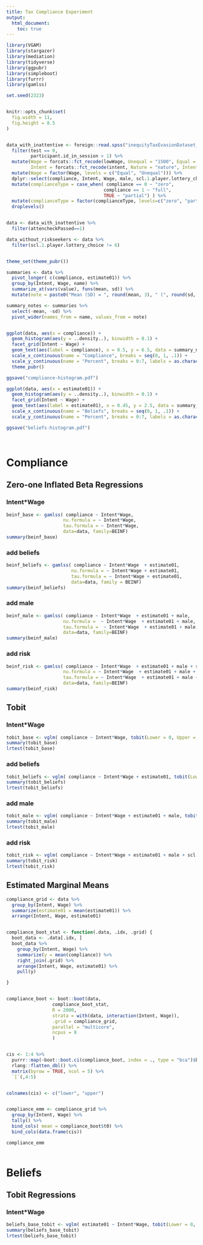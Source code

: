```yaml
---
title: Tax Compliance Experiment
output:
  html_document:
    toc: true
---
```



```r
library(VGAM)
library(stargazer)
library(mediation)
library(tidyverse)
library(ggpubr)
library(simpleboot)
library(furrr)
library(gamlss)

set.seed(2323)


knitr::opts_chunk$set(
  fig.width = 11,
  fig.height = 8.5
)


data_with_inattentive <- foreign::read.spss("inequityTaxEvasionDataset_FINAL.sav", to.data.frame = TRUE) %>%
  filter(test == 0,
         participant.id_in_session > 1) %>%
  mutate(Wage = forcats::fct_recode(lowWage, Unequal = "1500", Equal = "3000"),
         Intent = forcats::fct_recode(intent, Nature = "nature", Intent = "intent")) %>%
  mutate(Wage = factor(Wage, levels = c("Equal", "Unequal"))) %>%
  dplyr::select(compliance, Intent, Wage, male, scl.1.player.lottery_choice, estimate01, attencheckPassed) %>%
  mutate(complianceType = case_when( compliance == 0 ~ "zero",
                                    compliance == 1 ~ "full",
                                    TRUE ~ "partial") ) %>%
  mutate(complianceType = factor(complianceType, levels=c("zero", "partial", "full"))) %>%
  droplevels()


data <- data_with_inattentive %>%
  filter(attencheckPassed==1)

data_without_riskseekers <- data %>%
  filter(scl.1.player.lottery_choice != 6)


theme_set(theme_pubr())
```


```r

summaries <- data %>%
  pivot_longer( c(compliance, estimate01)) %>%
  group_by(Intent, Wage, name) %>%
  summarize_at(vars(value), funs(mean, sd)) %>%
  mutate(note = paste0("Mean (SD) = ", round(mean, 3), " (", round(sd, 3), ")"))

summary_notes <- summaries %>%
  select(-mean, -sd) %>%
  pivot_wider(names_from = name, values_from = note)


ggplot(data, aes(x = compliance)) +
  geom_histogram(aes(y = ..density..), binwidth = 0.1) +
  facet_grid(Intent ~ Wage) +
  geom_text(aes(label = compliance), x = 0.5, y = 6.5, data = summary_notes) + 
  scale_x_continuous(name = "Compliance", breaks = seq(0, 1, .1)) +
  scale_y_continuous(name = "Percent", breaks = 0:7, labels = as.character(seq(0, 70, 10))) +
  theme_pubr()

ggsave("compliance-histogram.pdf")

ggplot(data, aes(x = estimate01)) +
  geom_histogram(aes(y = ..density..), binwidth = 0.1) +
  facet_grid(Intent ~ Wage) +
  geom_text(aes(label = estimate01), x = 0.45, y = 2.5, data = summary_notes) + 
  scale_x_continuous(name = "Beliefs", breaks = seq(0, 1, .1)) +
  scale_y_continuous(name = "Percent", breaks = 0:7, labels = as.character(seq(0, 70, 10)), limits = c(0, 3))

ggsave("beliefs-histogram.pdf")




```


# Compliance

## Zero-one Inflated Beta Regressions

### Intent*Wage
```r

beinf_base <- gamlss( compliance ~ Intent*Wage,
                     nu.formula = ~ Intent*Wage,
                     tau.formula = ~ Intent*Wage,
                     data=data, family=BEINF)
summary(beinf_base)
```

### add beliefs
```r

beinf_beliefs <- gamlss( compliance ~ Intent*Wage  + estimate01,
                        nu.formula = ~ Intent*Wage + estimate01,
                        tau.formula = ~ Intent*Wage + estimate01,
                        data=data, family = BEINF)
summary(beinf_beliefs)
```


### add male
```r

beinf_male <- gamlss( compliance ~ Intent*Wage  + estimate01 + male,
                     nu.formula =  ~ Intent*Wage  + estimate01 + male,
                     tau.formula =  ~ Intent*Wage  + estimate01 + male,
                     data=data, family=BEINF)
summary(beinf_male)
```


### add risk
```r

beinf_risk <- gamlss( compliance ~ Intent*Wage  + estimate01 + male + scl.1.player.lottery_choice,
                     nu.formula = ~ Intent*Wage  + estimate01 + male + scl.1.player.lottery_choice,
                     tau.formula = ~ Intent*Wage  + estimate01 + male + scl.1.player.lottery_choice,
                     data=data, family=BEINF)
summary(beinf_risk)
```





## Tobit

### Intent*Wage
```r

tobit_base <- vglm( compliance ~ Intent*Wage, tobit(Lower = 0, Upper = 1), data=data)
summary(tobit_base)
lrtest(tobit_base)
```


### add beliefs
```r

tobit_beliefs <- vglm( compliance ~ Intent*Wage + estimate01, tobit(Lower = 0, Upper = 1), data=data)
summary(tobit_beliefs)
lrtest(tobit_beliefs)
```


### add male
```r

tobit_male <- vglm( compliance ~ Intent*Wage + estimate01 + male, tobit(Lower = 0, Upper = 1), data=data)
summary(tobit_male)
lrtest(tobit_male)
```


### add risk
```r

tobit_risk <- vglm( compliance ~ Intent*Wage + estimate01 + male + scl.1.player.lottery_choice, tobit(Lower = 0, Upper = 1), data=data, vglm.control = vglm.control(maxit = 100), model = TRUE, x.arg=TRUE, y.arg=TRUE)
summary(tobit_risk)
lrtest(tobit_risk)
```





## Estimated Marginal Means
```r
compliance_grid <- data %>%
  group_by(Intent, Wage) %>%
  summarize(estimate01 = mean(estimate01)) %>%
  arrange(Intent, Wage, estimate01)


compliance_boot_stat <- function(.data, .idx, .grid) {
  boot_data <- .data[.idx, ]
  boot_data %>%
    group_by(Intent, Wage) %>%
    summarize(y = mean(compliance)) %>%
    right_join(.grid) %>%
    arrange(Intent, Wage, estimate01) %>%
    pull(y)

}


compliance_boot <- boot::boot(data,
                 compliance_boot_stat,
                 R = 2000,
                 strata = with(data, interaction(Intent, Wage)),
                 .grid = compliance_grid,
                 parallel = "multicore",
                 ncpus = 8
                 )


cis <- 1:4 %>%
  purrr::map(~boot::boot.ci(compliance_boot, index = ., type = "bca")$bca) %>%
  rlang::flatten_dbl() %>%
  matrix(byrow = TRUE, ncol = 5) %>%
  `[`(,4:5)


colnames(cis) <- c("lower", "upper")


compliance_emm <- compliance_grid %>%
  group_by(Intent, Wage) %>%
  tally() %>%
  bind_cols( mean = compliance_boot$t0) %>%
  bind_cols(data.frame(cis))

compliance_emm
  
```





# Beliefs




## Tobit Regressions

### Intent*Wage
```r
beliefs_base_tobit <- vglm( estimate01 ~ Intent*Wage, tobit(Lower = 0, Upper = 1), data=data)
summary(beliefs_base_tobit)
lrtest(beliefs_base_tobit)
```





